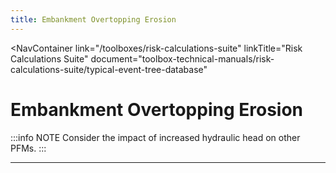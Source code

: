 ```yaml
---
title: Embankment Overtopping Erosion
---
```



<NavContainer
  link="/toolboxes/risk-calculations-suite"
  linkTitle="Risk Calculations Suite"
  document="toolbox-technical-manuals/risk-calculations-suite/typical-event-tree-database"
></NavContainer>

# Embankment Overtopping Erosion

<FigureNoRef 
    src="/figures/toolbox-technical-manuals/risk-calculations-suite/typical-event-tree-database/v1.5/Embankment-Overtopping-Erosion.png" 
    alt="Embankment Overtopping Erosion event tree" />

:::info NOTE
Consider the impact of increased hydraulic head on other PFMs.
:::

---
